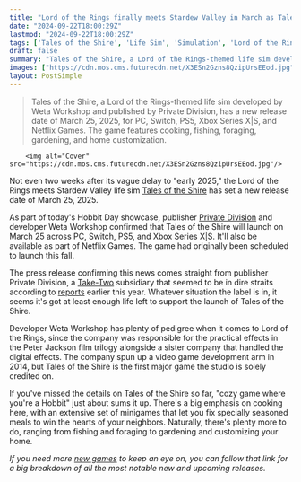 ```yaml
---
title: "Lord of the Rings finally meets Stardew Valley in March as Tales of the Shire sets a new release date"
date: "2024-09-22T18:00:29Z"
lastmod: "2024-09-22T18:00:29Z"
tags: ['Tales of the Shire', 'Life Sim', 'Simulation', 'Lord of the Rings', 'Hobbit', 'Weta Workshop', 'Private Division', 'PC', 'Switch', 'PS5', 'Xbox Series X|S', 'Netflix Games']
draft: false
summary: "Tales of the Shire, a Lord of the Rings-themed life sim developed by Weta Workshop and published by Private Division, has a new release date of March 25, 2025, for PC, Switch, PS5, Xbox Series X|S, and Netflix Games. The game features cooking, fishing, foraging, gardening, and home customization."
images: ["https://cdn.mos.cms.futurecdn.net/X3ESn2Gzns8QzipUrsEEod.jpg"]
layout: PostSimple
---
```

> Tales of the Shire, a Lord of the Rings-themed life sim developed by Weta Workshop and published by Private Division, has a new release date of March 25, 2025, for PC, Switch, PS5, Xbox Series X|S, and Netflix Games. The game features cooking, fishing, foraging, gardening, and home customization.


        <img alt="Cover" src="https://cdn.mos.cms.futurecdn.net/X3ESn2Gzns8QzipUrsEEod.jpg"/>
        
Not even two weeks after its vague delay to "early 2025," the Lord of the Rings meets Stardew Valley life sim [Tales of the Shire](https://www.gamesradar.com/games/simulation/tales-of-the-shire-guide/) has set a new release date of March 25, 2025.

As part of today's Hobbit Day showcase, publisher [Private Division](https://www.gamesradar.com/tag/private-division/) and developer Weta Workshop confirmed that Tales of the Shire will launch on March 25 across PC, Switch, PS5, and Xbox Series X|S. It'll also be available as part of Netflix Games. The game had originally been scheduled to launch this fall.

The press release confirming this news comes straight from publisher Private Division, a [Take-Two](https://www.gamesradar.com/tag/take-two-interactive/) subsidiary that seemed to be in dire straits according to [reports](https://www.ign.com/articles/take-two-is-quietly-killing-private-division) earlier this year. Whatever situation the label is in, it seems it's got at least enough life left to support the launch of Tales of the Shire.

Developer Weta Workshop has plenty of pedigree when it comes to Lord of the Rings, since the company was responsible for the practical effects in the Peter Jackson film trilogy alongside a sister company that handled the digital effects. The company spun up a video game development arm in 2014, but Tales of the Shire is the first major game the studio is solely credited on.

If you've missed the details on Tales of the Shire so far, "cozy game where you're a Hobbit" just about sums it up. There's a big emphasis on cooking here, with an extensive set of minigames that let you fix specially seasoned meals to win the hearts of your neighbors. Naturally, there's plenty more to do, ranging from fishing and foraging to gardening and customizing your home.

*If you need more *[<em>new games</em>](https://www.gamesradar.com/video-game-release-dates/)* to keep an eye on, you can follow that link for a big breakdown of all the most notable new and upcoming releases.* 
        